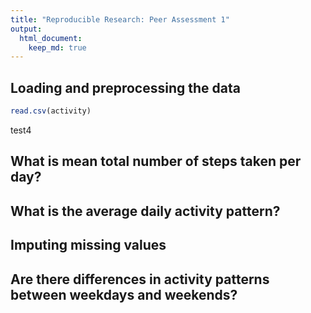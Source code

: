```yaml
---
title: "Reproducible Research: Peer Assessment 1"
output: 
  html_document:
    keep_md: true
---
```



## Loading and preprocessing the data
```r
read.csv(activity)
```
test4



## What is mean total number of steps taken per day?



## What is the average daily activity pattern?



## Imputing missing values



## Are there differences in activity patterns between weekdays and weekends?
